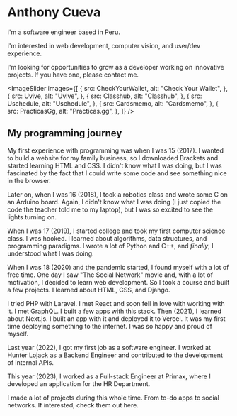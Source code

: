 


# Anthony Cueva

I'm a software engineer based in Peru.

I'm interested in web development, computer vision, and user/dev experience.

I'm looking for opportunities to grow as a developer working on innovative projects. If you have one, please contact me.

<ImageSlider
  images={[
    {
      src: CheckYourWallet,
      alt: "Check Your Wallet",
    },
    {
      src: Uvive,
      alt: "Uvive",
    },
    {
      src: Classhub,
      alt: "Classhub",
    },
    {
      src: Uschedule,
      alt: "Uschedule",
    },
    {
      src: Cardsmemo,
      alt: "Cardsmemo",
    },
    {
      src: PracticasGg,
      alt: "Practicas.gg",
    },
  ]}
/>

## My programming journey

My first experience with programming was when I was 15 (2017). I wanted to build a website for my family business, so I downloaded Brackets and started learning HTML and CSS. I didn't know what I was doing, but I was fascinated by the fact that I could write some code and see something nice in the browser.

Later on, when I was 16 (2018), I took a robotics class and wrote some C on an Arduino board. Again, I didn't know what I was doing (I just copied the code the teacher told me to my laptop), but I was so excited to see the lights turning on.

When I was 17 (2019), I started college and took my first computer science class. I was hooked. I learned about algorithms, data structures, and programming paradigms. I wrote a lot of Python and C++, and _finally_, I understood what I was doing.

When I was 18 (2020) and the pandemic started, I found myself with a lot of free time. One day I saw "The Social Network" movie and, with a lot of motivation, I decided to learn web development. So I took a course and built a few projects. I learned about HTML, CSS, and Django.

I tried PHP with Laravel. I met React and soon fell in love with working with it. I met GraphQL. I built a few apps with this stack. Then (2021), I learned about Next.js. I built an app with it and deployed it to Vercel. It was my first time deploying something to the internet. I was so happy and proud of myself.

Last year (2022), I got my first job as a software engineer. I worked at Hunter Lojack as a Backend Engineer and contributed to the development of internal APIs.

This year (2023), I worked as a Full-stack Engineer at Primax, where I developed an application for the HR Department.

I made a lot of projects during this whole time. From to-do apps to social networks. If interested, check them out here.
